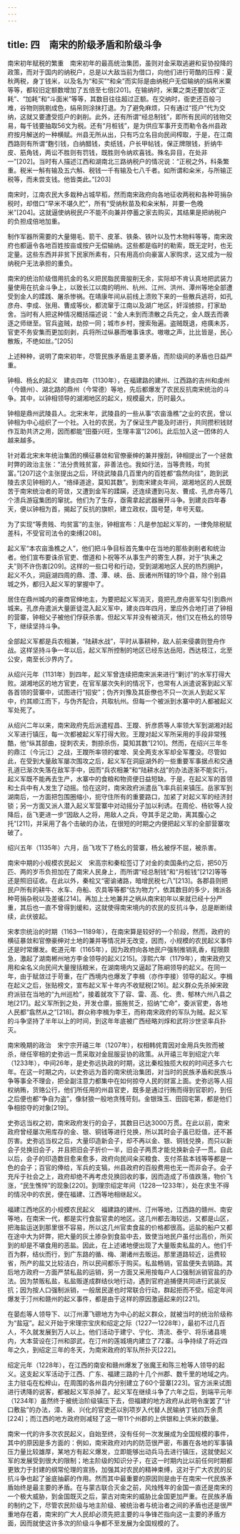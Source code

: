 ```yaml
---
---
---
```

title: 四　南宋的阶级矛盾和阶级斗争
---




南宋初年赋税的繁重　南宋初年的最高统治集团，虽则对金采取逃避和妥协投降的政策，而对于国内的纳税户，总是以大敌当前为借口，向他们进行苛酷的压榨：夏秋两税，身丁钱米，以及名为“和买”“和籴”而实际是由纳税户无偿输纳的绢帛米粟等等，都较旧定额数增加了五倍至七倍[201]。在输纳时，米粟之类还要加收“正耗”、“加耗”和“斗面米”等等，其数目往往超过正额。在交纳时，衙吏还百般刁难，谷物则挑剔成色，绢帛则涂抹打退。为了避免麻烦，只有通过“揽户”代为交纳，这就又要遭受揽户的剥削。此外，还有所谓“经总制钱”，即所有民间的钱物交易，每千钱要抽取56文为税。还有“月桩钱”，是为供应军事开支而勒令各州县政府按月解送的一种横赋。州县无所从出，只有巧立名目向民间榨取，于是，在江南西路则有所谓“麴引钱，白纳醋钱，卖纸钱，户长甲帖钱，保正牌限钱，折纳牛皮、筋角钱，两讼不胜则有罚钱，既胜则令纳欢喜钱。殊名异目，在处非一”[202]。当时有人描述江西和湖南北三路纳税户的情况说：“正税之外，科条繁重。税米一斛有输及五六斛、税钱一千有输及七八千者。如所谓和籴米，与所输正税等，而未尝支钱。他皆类此。”[203]

南宋时，江南农民大多栽种占城早稻，然而南宋政府向各地征收两税和各种苛捐杂税时，却借口“早米不堪久贮”，所有“受纳秋苗及和籴米斛，并要一色晚米”[204]。这就逼使纳税民户不能不向兼并停蓄之家去购买，其结果是把纳税户的负担成倍地加重。

制作军器所需要的大量翎毛、箭干、皮革、铁条、铁叶以及竹木物料等等，南宋政府也都逼令各地百姓按亩或按户无偿输纳。这些都是临时的勒索，既无定时，也无定量。这些东西并非贫下民家所素有，只有用高价向豪富人家购求，这又成为一般纳税户无法承担的重负。

南宋的统治阶级借用抗金的名义把民脂民膏朘削无余，实际却不肯认真地把武装力量使用在抗金斗争上，以致长江以南的明州、杭州、江州、洪州、潭州等地全部遭受到金人的蹂践、屠杀惨祸。在靖康年间从前线上溃败下来的一些散兵逃将，如孔彦舟、李成、张用、曹成等伙，都流窜于江南以及湖广地区，奸淫掳掠，打家劫舍。当时有人把这种情况概括描述说：“金人未到而溃散之兵先之，金人既去而袭逐之师继至。官兵盗贼，劫掠一同；城市乡村，搜索殆遍。盗贼既退，疮痍未苏，官吏不务安集而更加刻剥，兵将所过纵暴而唯事诛求。嗷嗷之声，比比皆是，民心散叛，不绝如丝。”[205]

上述种种，说明了南宋初年，尽管民族矛盾是主要矛盾，而阶级间的矛盾也日益严重。

钟相、杨幺的起义　建炎四年（1130年），在福建路的建州、江西路的吉州和虔州（今赣州）、湖北路的鼎州（今常德）等地，先后都爆发了农民反抗南宋统治的斗争。其中，以钟相领导的湖湘地区的起义，规模最大，历时最久。

钟相是鼎州武陵县人。北宋末年，武陵县的一些从事“农亩渔樵”之业的农民，曾以钟相为中心组织了一个社。入社的农民，为了保证生产能及时进行，共同攒积钱财作互助共济之用，因而都能“田蚕兴旺，生理丰富”[206]。此后加入这一团体的人越来越多。

针对着北宋末年统治集团的横征暴敛和官僚豪绅的兼并搜刮，钟相提出了一个拯救时弊的政治主张：“法分贵贱贫富，非善法也。我如行法，当等贵贱，均贫富。”[207]这个主张提出之后，环绕武陵县几百里内的百姓都“翕然向往”，跑到武陵去求见钟相的人，“络绎道途，莫知其数”。到南宋建炎年间，湖湘地区的人民既苦于南宋统治者的苛敛，又遭到金军的蹂躏，还连续遭到马友、曹成、孔彦舟等几个溃兵游寇集团的窜扰。他们为了生存，亟需拿起武器展开斗争。到建炎四年春天，便以钟相为首，揭起了反抗的旗帜，建立政权，国号楚，年号天载。

为了实现“等贵贱、均贫富”的主张，钟相宣布：凡是参加起义军的，一律免除税赋差科，不受官司法令的束缚[208]。

起义军“本农亩渔樵之人”，他们把斗争目标首先集中在当地的那些剥削者和统治者。他们宣布要诛杀官吏、僧道和卜祝等不从事生产的寄生人群，对于“执耒之夫”则不许伤害[209]。这样的一些口号和行动，受到湖湘地区人民的热烈拥护，起义不久，洞庭湖四周的鼎、澧、潭、峡、岳、辰诸州所辖的19个县，除个别县城之外，都归入起义军的掌握中了。

居住在鼎州城内的豪商官绅地主，为要把起义军消灭，竟把孔彦舟匪军勾引到鼎州城来。孔彦舟遣派大量匪徒混入起义军中，建炎四年四月，里应外合地打进了钟相的营寨，钟相父子被他们俘获杀害。但起义军并没有被消灭，他们又在杨幺的领导下，继续坚持斗争。

全部起义军都是兵农相兼，“陆耕水战”，平时从事耕种，敌人前来侵袭则登舟作战。这样坚持斗争一年以后，起义军所控制的地区已经东达岳阳，西达枝江，北至公安，南至长沙界内了。

从绍兴元年（1131年）到四年，起义军曾连续把南宋派来进行“剿讨”的水军打得大败。湖湘地区的地方官吏，在官军屡次失利的情况下，也常有人派遣说客到起义军各首领的营寨中，试图进行“招安”；伪齐刘豫及其臣僚也不只一次派人到起义军中，约其顺江而下，与伪齐配合，共取杭州。但每一个被派到水寨中的人都被起义军处死了。

从绍兴二年以来，南宋政府先后派遣程昌、王躞、折彦质等人率领大军到湖湘对起义军进行镇压，每一次都被起义军打得大败。王躞对起义军所采用的手段非常残酷，他“纵其部曲，捉刺农夫，剽掠杀伤，莫知其数”[210]。然而，在绍兴三年冬的鼎江（今沅江）之战，王躞所率领的崔增、吴全两支水军却全军覆没。尽管如此，在受到大量敌军屡次围攻之后，起义军在洞庭湖外的一些重要军事据点和交通孔道已渐次失落在敌军手中，因而“兵农相兼”和“陆耕水战”的办法逐渐不能实行。起义军既不能再去生产，水寨中的食粮和物资便日益短缺。于是，在起义军的首领和士兵中有人发生了动摇。恰在这时，南宋政府派遣岳飞率兵前来镇压。岳家军到湖南后，一方面把包围圈缩小，扼守住所有的重要路口，加紧了对起义军的经济封锁；另一方面又派人潜入起义军营寨中对动摇分子加以利诱。在周伦、杨钦等人投降后，岳飞更进一步“因敌人之将，用敌人之兵，夺其手足之助，离其腹心之托”[211]，并采用了各个击破的办法，在很短的时期之内便把起义军的全部营寨攻破了。

绍兴五年（1135年）六月，岳飞攻下了杨幺的营寨，杨幺被俘不屈，被杀害。

南宋中期的小规模农民起义　宋高宗和秦桧签订了对金的卖国条约之后，把50万匹、两的岁币负担加在了南宋人民身上，而所谓“经总制钱”和“月桩钱”[212]等等还是照旧征收。在此以外，秦桧又“密谕诸路，暗增民税七八”[213]。各郡县则把民户所有的耕牛、水车、舟船、农具等等都“估为物力”，依其数目的多少，摊派各种苛捐杂税以及差徭[214]。再加上土地兼并之祸从南宋初年以来就已经十分严重，其后也一直不曾得到缓和，这就使得南宋境内的农民的反抗斗争，总是断断续续，此伏彼起。

宋孝宗统治的时期（1163—1189年），在南宋算是较好的一个阶段，然而，政府的横征暴敛和官僚豪绅对土地的兼并等情况并无改变，因而，小规模的农民起义事件还是时常爆发。乾道元年（1165年），因为政府向各地民户强制推销乳香，程限颇急，激起了湖南郴州地方李金领导的起义[215]。淳熙六年（1179年），南宋政府又用和籴名义向民间大量搜括粮米，在湖南境内又逼起了陈峒领导的起义。在同一年，由于赋敛过于苛重，在广西境内也爆发了李楫（亦作李接）领导的起义。李楫在起义之后，张贴榜文，宣布起义军十年内不收赋税[216]。起义群众先杀掉宋政府派驻在当地的“九州巡检”，接着就攻下了容、雷、高、化、贵、郁林六州八县之地[217]。起义军所到之处，开发仓廪，振施贫乏，招纳“亡命”，委派官吏，各地人民都“翕然从之”[218]。群众称李楫为李王，而称南宋政府的军队为贼。起义军的斗争坚持了半年以上的时间，到这年年底被广西经略刘焞和武将沙世坚率兵扑灭。

南宋晚期的政治　宋宁宗开禧三年（1207年），权相韩侂胄因对金用兵失败而被杀，继任宰相的史弥远一贯采取对金屈服妥协的政策。从开禧三年到绍定六年（1233年），中间26年，是史弥远执政的时期，这比秦桧独揽大权的时间还多六七年。在这一时期之内，以史弥远为首的南宋统治集团，对当时的民族矛盾和民族斗争等事全不理会，把全副注意力都集中在如何掠夺人民的财富上面。史弥远等人招权纳贿，货赂公行，他们所任用的州县官吏，既多是通过行贿而得到官职的，到任之后便也都“争自为盗”，像豺狼一般地贪残苛刻。金银珠玉、田园宅第，都是他们争相掠夺的对象[219]。

史弥远当权之初，南宋政府发行的会子，其数目已达3000万贯。在此以前，南宋政府曾经屡次用库存的金、银、铜钱等进行兑换，所以其时会子虽已贬值，还不甚厉害。史弥远当权之后，大量印造新会子，却不再以金、银、铜钱兑换，而只以新会子兑换旧会子，并且把旧会子折价一半，旧会子两贯才能兑换新会子一贯。自此以后，会子的印造数目愈来愈多，政府向民间籴买粮食、支付茶盐本钱等等都是一色的会子；百官的俸给，军兵的支犒，州县政府的百般费用也无一而非会子。会子充斥于社会之上，政府却绝不再考虑兑换回收的事，因而造成了币值跌落，物价飞涨，“民生憔悴”的现象[220]。到理宗绍定年间（1228—1233年），处在求生不得的情况中的农民，便在福建、江西等地相继起义。

福建江西地区的小规模农民起义　福建路的建州、汀州等地，江西路的赣州、南安等地，在南宋一代，都是实行食盐官卖的地区。这几州都去海较远，又都是山区，把海盐运送到那里很不容易，所以这几州官卖食盐的价格都很高。运盐的船户又都在途中大为奸弊，把大量的灰土掺杂到食盐中去，致使当地民户虽付出高价，所买到的却是不堪食用的恶盐。因此，在上述诸地便出现了大量贩卖私盐的人。他们千百为群，结伙而行，到广东路的循、梅、潮诸州去贩运。那里道路较近，运费较省，所产的盐又比较洁白，所以民间都乐于购买。私盐畅销，官盐便失去销路。其后地方政府一方面严禁私盐的运销，另一方面又采用按每户人口强制派销官盐的办法。因为禁贩私盐，私盐贩遂成群结伙地行动，遇到官府追捕便共同进行武装反抗；因为按人口强制派销，一般居民遂也时常联合行动，群起拒而不受。绍定年间爆发于汀州和赣州的起义事件，都是由于这样的原因激逼起来的[221]。

在晏彪等人领导下、以汀州潭飞磜地方为中心的起义群众，就被当时的统治阶级称为“盐寇”。起义开始于宋理宗宝庆和绍定之际（1227—1228年），最初不过几百人，不久就发展到万人以上。他们活动于建宁、宁化、清流、泰宁、将乐诸县境内，大本营设在汀州和邵武，在汀州的莲城境内建立了72寨。斗争持续了将近四年之久，到绍定三年的冬天，为南宋政府的军队所扑灭[222]。

绍定元年（1228年），在江西的南安和赣州爆发了张魔王和陈三枪等人领导的起义。这支起义军活动于江西、广东、福建三路的十几个州郡、数千里的地域之内。主力驻屯在松梓山，在周围的各州县内分别建立了60个营寨[223]。官方派来试图进行诱降的说客，都被起义军杀掉了。起义军在继续斗争了六年之后，到端平元年（1234年）虽然终于被统治阶级镇压下去，但福建的地方政府从此明令废罢了“计口敷盐”的办法，漳、泉、兴化的官吏还以别项岁入代替人民输纳丁钱四万余贯[224]；而江西的地方政府则减轻了这一带11个州郡的上供银和上供米的数量。

南宋一代的许多次农民起义，自始至终，没有任何一次发展成为全国规模的事件，其中的原因是多方面的：例如，南宋政府对内的防范很严密，布置在各地的军事镇压力量比较雄厚，某地方有起义爆发，立即能够出动兵马去进行镇压，这就使起义军的发展受到很大的限制；地主阶级的知识分子，在这一时期内比以前任何时期都更致力于封建的纲常伦理的宣扬，加强其对农民的精神束缚，这对于广大农民的反抗斗争也起了釜底抽薪的作用。然而其中最重要的原因则是由于在南宋一代民族矛盾始终是最主要的矛盾。在与蒙古联合灭金之前，风烛残年的金国一直还是南宋的一个极大威胁，到金国既灭之后，蒙古对南宋的威胁比金国更加严重。在民族矛盾的制约之下，尽管农民阶级与地主阶级、被统治者与统治者之间的矛盾也还是很严重地存在着，南宋的广大人民却必须先把主要的斗争锋芒指向这一主要的矛盾方面，因而就使这许多次的阶级斗争都不至发展为全国规模的了。